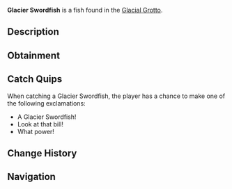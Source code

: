 {{FishInfobox
|image          = Glacier Swordfish.png
|rarity         = Rare
|sea            = First Sea
|location       = [[Glacial Grotto]]
|sublocation    = 
|sources        = Fishing Rod
|radar_location = 
|xp             = 400
|weather        = 
|time           = 
|season         = Winter
|bait           = Fish Head
|base_weight    = 45
|base_value     = 1000
|weight_range   = 25
|base_chance    = 20
|base_resil     = 40
}}
'''Glacier Swordfish''' is a {{Rarity|Rare}} fish found in the [[Glacial Grotto]].

== Description ==
{{Description|A sleek, powerful fish with a frosted, icicle-shaped bill. Its body glistens with icy-blue tones.|Bestiary Entry}}

== Obtainment ==
{{Description|Patrols the deeper waters of the grotto.|Bestiary Hint}}
{{Fish Availability|
Glacial Grotto
|top_rods      = 
Leviathan's Fang Rod\165740.8\149239.57;
Trident Rod\153699.89\148330.48;
Free Spirit Rod\147985.88\142816.08;
Krampus's Rod\140044.94\133944.59;
Great Rod of Oscar\132085.85\100825.1;
Plastic Rod\122008.58\116690.94;
Magma Rod\131479.52\125752.27;
Buddy Bond Rod\90628.24\105232.56;
Fast Rod\104188.93\123426.31;
Fischer's Rod\94239.75\117352.18;
No-Life Rod\130560.14\122079.43;
Ethereal Prism Rod\129896.52\105484.57;
Astralhook Rod\129644.09\103762.79;
Seraphic Rod\128603.46\107508.32;
Rod Of The Forgotten Fang\120645.87\100175.58;
Challenger's Rod\118391.57\102969.9;
Blazebringer Rod\114912.75\100817.46;
Rod Of The Depths\109451.39\92049.06;
Zeus Rod\108262.14\94736.86;
Verdant Shear Rod\107087.9\95809.96;
Rod Of The Exalted One\105106.62\94485.05;
Depthseeker Rod\98287.94\86175.05;
Avalanche Rod\88649.19\78020.47;
Volcanic Rod\84360.11\82669.1;
Steady Rod\32047.87\29163.56
|recommended   = Trident Rod
}}

== Catch Quips ==
When catching a Glacier Swordfish, the player has a chance to make one of the following exclamations:
* A Glacier Swordfish!
* Look at that bill!
* What power!

== Change History ==
{{Change History|{{subst:Current Version}}}}

== Navigation ==
{{Fish Navbox|Glacial Grotto}}